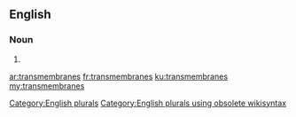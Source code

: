 ==English==

===Noun===
{{head|en}}

# {{plural of|transmembrane}}

[[Category:English plurals]][[Category:English plurals using obsolete wikisyntax]]

[[ar:transmembranes]]
[[fr:transmembranes]]
[[ku:transmembranes]]
[[my:transmembranes]]